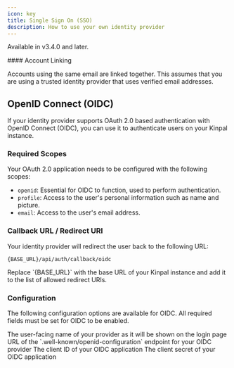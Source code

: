 ```yaml
---
icon: key
title: Single Sign On (SSO)
description: How to use your own identity provider
---
```


<Info>Available in v3.4.0 and later.</Info>

<Warning>
#### Account Linking

Accounts using the same email are linked together. This assumes
that you are using a trusted identity provider that uses verified email
addresses.

</Warning>

## OpenID Connect (OIDC)

If your identity provider supports OAuth 2.0 based authentication with OpenID Connect (OIDC), you can use it to authenticate users on your Kinpal instance.

### Required Scopes

Your OAuth 2.0 application needs to be configured with the following scopes:

- `openid`: Essential for OIDC to function, used to perform authentication.
- `profile`: Access to the user's personal information such as name and picture.
- `email`: Access to the user's email address.

### Callback URL / Redirect URI

Your identity provider will redirect the user back to the following URL:

```
{BASE_URL}/api/auth/callback/oidc
```

<Info>
  Replace `{BASE_URL}` with the base URL of your Kinpal instance and add it to
  the list of allowed redirect URIs.
</Info>

### Configuration

The following configuration options are available for OIDC.
All required fields must be set for OIDC to be enabled.

<ParamField path="OIDC_NAME" default="OpenID Connect">
  The user-facing name of your provider as it will be shown on the login page
</ParamField>

<ParamField path="OIDC_DISCOVERY_URL" required>
  URL of the `.well-known/openid-configuration` endpoint for your OIDC provider
</ParamField>

<ParamField path="OIDC_CLIENT_ID" required>
  The client ID of your OIDC application
</ParamField>

<ParamField path="OIDC_CLIENT_SECRET" required>
  The client secret of your OIDC application
</ParamField>
